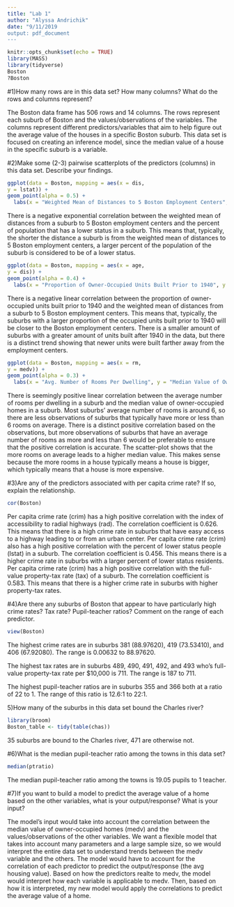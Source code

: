 ```yaml
---
title: "Lab 1"
author: "Alyssa Andrichik"
date: "9/11/2019
output: pdf_document
---
```


```r
knitr::opts_chunk$set(echo = TRUE)
library(MASS)
library(tidyverse)
Boston
?Boston
```

#1)How many rows are in this data set? How many columns? What do the rows and columns represent?

The Boston data frame has 506 rows and 14 columns. The rows represent each suburb of Boston and the values/observations of the variables. The columns represent different predictors/variables that aim to help figure out the average value of the houses in a specific Boston suburb. This data set is focused on creating an inference model, since the median value of a house in the specific suburb is a variable. 

#2)Make some (2-3) pairwise scatterplots of the predictors (columns) in this data set. Describe your findings.
```r
ggplot(data = Boston, mapping = aes(x = dis,
y = lstat)) +
geom_point(alpha = 0.5) +
  labs(x = "Weighted Mean of Distances to 5 Boston Employment Centers", y = "Percent of Population that has a Lower Status")
```
There is a negative exponential correlation between the weighted mean of distances from a suburb to 5 Boston employment centers and the percent of population that has a lower status in a suburb. This means that, typically, the shorter the distance a suburb is from the weighted mean of distances to 5 Boston employment centers, a larger percent of the population of the suburb is considered to be of a lower status. 

```r
ggplot(data = Boston, mapping = aes(x = age,
y = dis)) +
geom_point(alpha = 0.4) +
  labs(x = "Proportion of Owner-Occupied Units Built Prior to 1940", y = "Weighted Mean of Distances to 5 Boston Employment Centers")
```
There is a negative linear correlation between the proportion of owner-occupied units built prior to 1940 and the weighted mean of distances from a suburb to 5 Boston employment centers. This means that, typically, the suburbs with a larger proportion of the occupied units built prior to 1940 will be closer to the Boston employment centers. There is a smaller amount of suburbs with a greater amount of units built after 1940 in the data, but there is a distinct trend showing that newer units were built farther away from the employment centers.

```r
ggplot(data = Boston, mapping = aes(x = rm,
y = medv)) +
geom_point(alpha = 0.3) +
  labs(x = "Avg. Number of Rooms Per Dwelling", y = "Median Value of Owner-Occupied Homes in $1000s")
```
There is seemingly positive linear correlation between the average number of rooms per dwelling in a suburb and the median value of owner-occupied homes in a suburb. Most suburbs' average number of rooms is around 6, so there are less observations of suburbs that typically have more or less than 6 rooms on average. There is a distinct positive correlation based on the observations, but more observations of suburbs that have an average number of rooms as more and less than 6 would be preferable to ensure that the positive correlation is accurate. The scatter-plot shows that the more rooms on average leads to a higher median value. This makes sense because the more rooms in a house typically means a house is bigger, which typically means that a house is more expensive.  

#3)Are any of the predictors associated with per capita crime rate? If so, explain the relationship.
```r
cor(Boston)
```
Per capita crime rate (crim) has a high positive correlation with the index of accessibility to radial highways (rad). The correlation coefficient is 0.626. This means that there is a high crime rate in suburbs that have easy access to a highway leading to or from an urban center. Per capita crime rate (crim) also has a high positive correlation with the percent of lower status people (lstat) in a suburb. The correlation coefficient is 0.456. This means there is a higher crime rate in suburbs with a larger percent of lower status residents. Per capita crime rate (crim) has a high positive correlation with the full-value property-tax rate (tax) of a suburb. The correlation coefficient is 0.583. This means that there is a higher crime rate in suburbs with higher property-tax rates.

#4)Are there any suburbs of Boston that appear to have particularly high crime rates? Tax rate? Pupil-teacher ratios? Comment on the range of each predictor.

```r
view(Boston)
```
The highest crime rates are in suburbs 381 (88.97620), 419 (73.53410), and 406 (67.92080). The range is 0.00632 to 88.97620.

The highest tax rates are in suburbs 489, 490, 491, 492, and 493 who's full-value property-tax rate per $10,000 is 711. The range is 187 to 711.

The highest pupil-teacher ratios are in suburbs 355 and 366 both at a ratio of 22 to 1. The range of this ratio is 12.6:1 to 22:1.


5)How many of the suburbs in this data set bound the Charles river?

```r
library(broom)
Boston_table <- tidy(table(chas))
```
35 suburbs are bound to the Charles river, 471 are otherwise not.

#6)What is the median pupil-teacher ratio among the towns in this data set?

```r
median(ptratio)
```
The median pupil-teacher ratio among the towns is 19.05 pupils to 1 teacher.

#7)If you want to build a model to predict the average value of a home based on the other variables, what is your output/response? What is your input?

The model's input would take into account the correlation between the median value of owner-occupied homes (medv) and the values/observations of the other variables. We want a flexible model that takes into account many parameters and a large sample size, so we would interpret the entire data set to understand trends between the medv variable and the others. The model would have to account for the correlation of each predictor to predict the output/response (the avg housing value). Based on how the predictors realte to medv, the model would interpret how each variable is applicable to medv. Then, based on how it is interpreted, my new model would apply the correlations to predict the average value of a home. 
